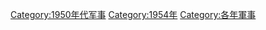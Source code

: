 [[Category:1950年代军事|Category:1950年代军事]]
[[Category:1954年|Category:1954年]]
[[Category:各年軍事|Category:各年軍事]]